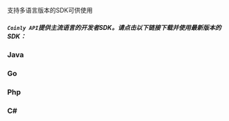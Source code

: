 支持多语言版本的SDK可供使用
##### ```Coinly API```提供主流语言的开发者SDK。请点击以下链接下载并使用最新版本的SDK：
### Java


### Go


### Php


### C#

